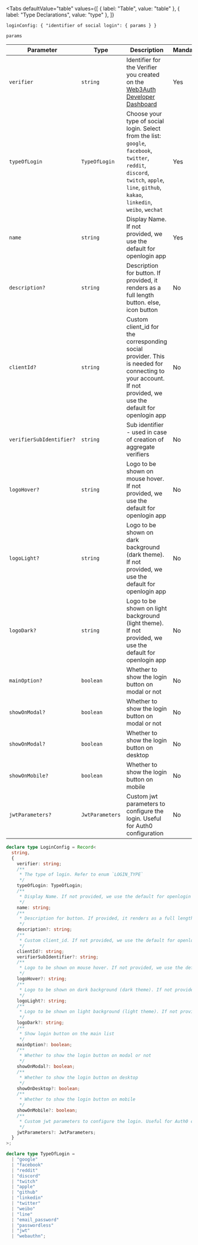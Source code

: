 
<Tabs
  defaultValue="table"
  values={[
    { label: "Table", value: "table" },
    { label: "Type Declarations", value: "type" },
  ]}
>

<TabItem value="table">

`loginConfig: { "identifier of social login": { params } }`

`params`

| Parameter                | Type            | Description                                                                                                                                                                               | Mandatory |
| ------------------------ | --------------- | ----------------------------------------------------------------------------------------------------------------------------------------------------------------------------------------- | --------- |
| `verifier`               | `string`        | Identifier for the Verifier you created on the [Web3Auth Developer Dashboard](https://dashboard.web3auth.io)                                                                              | Yes       |
| `typeOfLogin`            | `TypeOfLogin`   | Choose your type of social login. Select from the list: `google`, `facebook`, `twitter`, `reddit`, `discord`, `twitch`, `apple`, `line`, `github`, `kakao`, `linkedin`, `weibo`, `wechat` | Yes       |
| `name`                   | `string`        | Display Name. If not provided, we use the default for openlogin app                                                                                                                       | Yes       |
| `description?`           | `string`        | Description for button. If provided, it renders as a full length button. else, icon button                                                                                                | No        |
| `clientId?`              | `string`        | Custom client_id for the corresponding social provider. This is needed for connecting to your account. If not provided, we use the default for openlogin app                              | No        |
| `verifierSubIdentifier?` | `string`        | Sub identifier - used in case of creation of aggregate verifiers                                                                                                                          | No        |
| `logoHover?`             | `string`        | Logo to be shown on mouse hover. If not provided, we use the default for openlogin app                                                                                                    | No        |
| `logoLight?`             | `string`        | Logo to be shown on dark background (dark theme). If not provided, we use the default for openlogin app                                                                                   | No        |
| `logoDark?`              | `string`        | Logo to be shown on light background (light theme). If not provided, we use the default for openlogin app                                                                                 | No        |
| `mainOption?`            | `boolean`       | Whether to show the login button on modal or not                                                                                                                                          | No        |
| `showOnModal?`           | `boolean`       | Whether to show the login button on modal or not                                                                                                                                          | No        |
| `showOnModal?`           | `boolean`       | Whether to show the login button on desktop                                                                                                                                               | No        |
| `showOnMobile?`          | `boolean`       | Whether to show the login button on mobile                                                                                                                                                | No        |
| `jwtParameters?`         | `JwtParameters` | Custom jwt parameters to configure the login. Useful for Auth0 configuration                                                                                                              | No        |

</TabItem>

<TabItem value="type">

```ts
declare type LoginConfig = Record<
  string,
  {
    verifier: string;
    /**
     * The type of login. Refer to enum `LOGIN_TYPE`
     */
    typeOfLogin: TypeOfLogin;
    /**
     * Display Name. If not provided, we use the default for openlogin app
     */
    name: string;
    /**
     * Description for button. If provided, it renders as a full length button. else, icon button
     */
    description?: string;
    /**
     * Custom client_id. If not provided, we use the default for openlogin app
     */
    clientId?: string;
    verifierSubIdentifier?: string;
    /**
     * Logo to be shown on mouse hover. If not provided, we use the default for openlogin app
     */
    logoHover?: string;
    /**
     * Logo to be shown on dark background (dark theme). If not provided, we use the default for openlogin app
     */
    logoLight?: string;
    /**
     * Logo to be shown on light background (light theme). If not provided, we use the default for openlogin app
     */
    logoDark?: string;
    /**
     * Show login button on the main list
     */
    mainOption?: boolean;
    /**
     * Whether to show the login button on modal or not
     */
    showOnModal?: boolean;
    /**
     * Whether to show the login button on desktop
     */
    showOnDesktop?: boolean;
    /**
     * Whether to show the login button on mobile
     */
    showOnMobile?: boolean;
    /**
     * Custom jwt parameters to configure the login. Useful for Auth0 configuration
     */
    jwtParameters?: JwtParameters;
  }
>;

declare type TypeOfLogin =
  | "google"
  | "facebook"
  | "reddit"
  | "discord"
  | "twitch"
  | "apple"
  | "github"
  | "linkedin"
  | "twitter"
  | "weibo"
  | "line"
  | "email_password"
  | "passwordless"
  | "jwt"
  | "webauthn";
```

</TabItem>

</Tabs>

